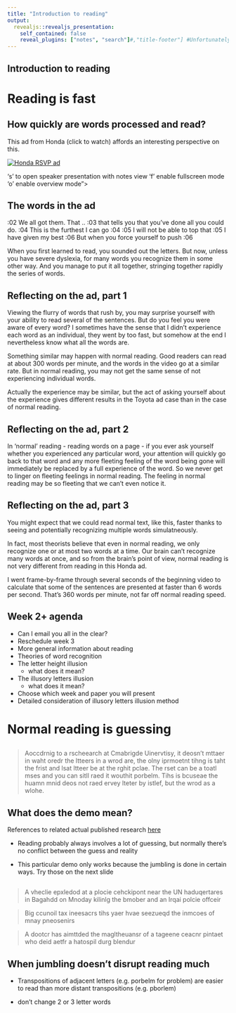 ```yaml
---
title: "Introduction to reading"
output:
  revealjs::revealjs_presentation:
    self_contained: false
    reveal_plugins: ["notes", "search"]#,"title-footer"] #Unfortunately you can only use plugins expressly supported here https://github.com/rstudio/revealjs/blob/master/R/revealjs_presentation.R
---
```


## Introduction to reading

# Reading is fast

## How quickly are words processed and read? 

This ad from Honda (click to watch) affords an interesting perspective on this.

[![Honda RSVP ad](http://img.youtube.com/vi/AaiIoi3Eg4o/2.jpg)](
https://www.youtube.com/watch?v=AaiIoi3Eg4o
)

	
<aside class="notes">
	's' to open speaker presentation with notes view
	'f' enable fullscreen mode
	'o' enable overview mode"></aside>

## The words in the ad

:02 We all got them. That .. :03 that tells you that you've done all you could do.
:04 This is the furthest I can go :04
:05 I will not be able to top that :05
I have given my best :06
But when you force yourself to push :06

<aside class="notes">
When you first learned to read, you sounded out the letters. But now, unless you have severe dyslexia, for many words you recognize them in some other way.
And you manage to put it all together, stringing together rapidly the series of words.</aside>

## Reflecting on the ad, part 1

Viewing the flurry of words that rush by, you may surprise yourself with your ability to read several of the sentences. But do you feel you were aware of every word? I sometimes have the sense that I didn't experience each word as an individual, they went by too fast, but somehow at the end I nevertheless know what all the words are.

Something similar may happen with normal reading. Good readers can read at about 300 words per minute, and the words in the video go at a similar rate. But in normal reading, you may not get the same sense of not experiencing individual words.

Actually the experience may be similar, but the act of asking yourself about the experience gives different results in the Toyota ad case than in the case of normal reading.

## Reflecting on the ad, part 2

In 'normal' reading - reading words on a page - if you ever ask yourself whether you experienced any particular word, your attention will quickly go back to that word and any more fleeting feeling of the word being gone will immediately be replaced by a full experience of the word.  So we never get to linger on fleeting feelings in normal reading. The feeling in normal reading may be so fleeting that we can't even notice it.

## Reflecting on the ad, part 3

You might expect that we could read normal text, like this, faster thanks to seeing and potentially recognizing multiple words simulatneously. 

In fact, most theorists believe that even in normal reading, we only recognize one or at most two words at a time. Our brain can't recognize many words at once, and so from the brain's point of view, normal reading is not very different from reading in this Honda ad.

<aside class="notes">
I went frame-by-frame through several seconds of the beginning video to calculate that some of the sentences are presented at faster than 6 words per second. That's 360 words per minute, not far off normal reading speed. </aside>

## {data-background="images_videos/wpm.png"}
##

## Week 2+ agenda

- Can I email you all in the clear?
- Reschedule week 3
- More general information about reading
- Theories of word recognition
- The letter height illusion
    - what does it mean?
- The illusory letters illusion
    - what does it mean?
- Choose which week and paper you will present
- Detailed consideration of illusory letters illusion method


# Normal reading is guessing

## 

> Aoccdrnig to a rscheearch at Cmabrigde Uinervtisy, it deosn't mttaer in waht oredr the ltteers in a wrod are, the olny iprmoetnt tihng is taht the frist and lsat ltteer be at the rghit pclae. The rset can be a toatl mses and you can sitll raed it wouthit porbelm. Tihs is bcuseae the huamn mnid deos not raed ervey lteter by istlef, but the wrod as a wlohe.

## What does the demo mean?

References to related actual published research [here](https://www.mrc-cbu.cam.ac.uk/people/matt.davis/cmabridge/)

- Reading probably always involves a lot of guessing, but normally there's no conflict between the guess and reality

- This particular demo only works because the jumbling is done in certain ways. Try those on the next slide

<section data-notes="Transpositions of adjacent letters (e.g. porbelm for problem) are easier to read than more distant transpositions (e.g. pborlem)"></section>
## 

> A vheclie epxledod at a plocie cehckipont near the UN haduqertares in Bagahdd on Mnoday kilinlg the bmober and an Irqai polcie offceir

> Big ccunoil tax ineesacrs tihs yaer hvae seezueqd the inmcoes of mnay pneosenirs

> A dootcr has aimttded the magltheuansr of a tageene ceacnr pintaet who deid aetfr a hatospil durg blendur

## When jumbling doesn't disrupt reading much

- Transpositions of adjacent letters (e.g. porbelm for problem) are easier to read than more distant transpositions (e.g. pborlem)

- don't change 2 or 3 letter words 


